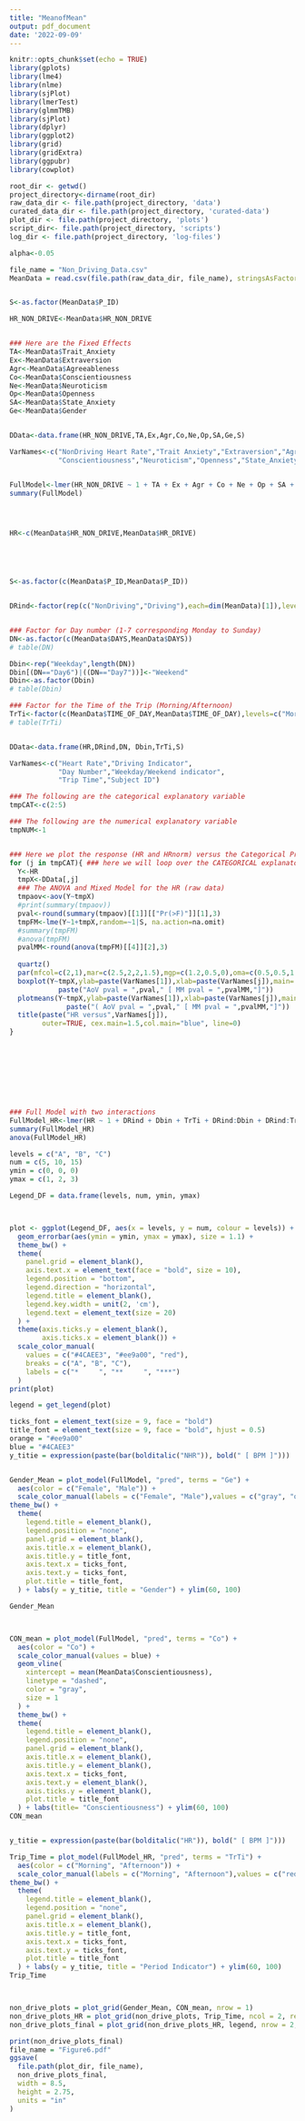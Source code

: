 ```yaml
---
title: "MeanofMean"
output: pdf_document
date: '2022-09-09'
---
```


```r
knitr::opts_chunk$set(echo = TRUE)
library(gplots)
library(lme4)
library(nlme)
library(sjPlot)
library(lmerTest)
library(glmmTMB)
library(sjPlot)
library(dplyr)
library(ggplot2)
library(grid)
library(gridExtra)
library(ggpubr)
library(cowplot)
```


```r
root_dir <- getwd()
project_directory<-dirname(root_dir)
raw_data_dir <- file.path(project_directory, 'data')
curated_data_dir <- file.path(project_directory, 'curated-data')
plot_dir <- file.path(project_directory, 'plots')
script_dir<- file.path(project_directory, 'scripts')
log_dir <- file.path(project_directory, 'log-files')
```


```r
alpha<-0.05

file_name = "Non_Driving_Data.csv"
MeanData = read.csv(file.path(raw_data_dir, file_name), stringsAsFactors = FALSE)


S<-as.factor(MeanData$P_ID)

HR_NON_DRIVE<-MeanData$HR_NON_DRIVE


### Here are the Fixed Effects
TA<-MeanData$Trait_Anxiety
Ex<-MeanData$Extraversion
Agr<-MeanData$Agreeableness
Co<-MeanData$Conscientiousness
Ne<-MeanData$Neuroticism
Op<-MeanData$Openness
SA<-MeanData$State_Anxiety
Ge<-MeanData$Gender


DData<-data.frame(HR_NON_DRIVE,TA,Ex,Agr,Co,Ne,Op,SA,Ge,S)

VarNames<-c("NonDriving Heart Rate","Trait Anxiety","Extraversion","Agreeableness",
            "Conscientiousness","Neuroticism","Openness","State_Anxiety","Gender","Subject ID")


FullModel<-lmer(HR_NON_DRIVE ~ 1 + TA + Ex + Agr + Co + Ne + Op + SA + Ge + (1|S), data=DData)
summary(FullModel)




HR<-c(MeanData$HR_NON_DRIVE,MeanData$HR_DRIVE)





S<-as.factor(c(MeanData$P_ID,MeanData$P_ID))


DRind<-factor(rep(c("NonDriving","Driving"),each=dim(MeanData)[1]),levels=c("NonDriving","Driving"))


### Factor for Day number (1-7 corresponding Monday to Sunday)
DN<-as.factor(c(MeanData$DAYS,MeanData$DAYS))
# table(DN)

Dbin<-rep("Weekday",length(DN))
Dbin[(DN=="Day6")|((DN=="Day7"))]<-"Weekend"
Dbin<-as.factor(Dbin)
# table(Dbin)

### Factor for the Time of the Trip (Morning/Afternoon)
TrTi<-factor(c(MeanData$TIME_OF_DAY,MeanData$TIME_OF_DAY),levels=c("Morning","Afternoon"))
# table(TrTi)


DData<-data.frame(HR,DRind,DN, Dbin,TrTi,S)

VarNames<-c("Heart Rate","Driving Indicator",
            "Day Number","Weekday/Weekend indicator",
            "Trip Time","Subject ID")

### The following are the categorical explanatory variable
tmpCAT<-c(2:5)

### The following are the numerical explanatory variable
tmpNUM<-1


### Here we plot the response (HR and HRnorm) versus the Categorical Predictors
for (j in tmpCAT){ ### here we will loop over the CATEGORICAL explanatory variables
  Y<-HR
  tmpX<-DData[,j]
  ### The ANOVA and Mixed Model for the HR (raw data)
  tmpaov<-aov(Y~tmpX)
  #print(summary(tmpaov))
  pval<-round(summary(tmpaov)[[1]][["Pr(>F)"]][1],3)
  tmpFM<-lme(Y~1+tmpX,random=~1|S, na.action=na.omit)
  #summary(tmpFM)
  #anova(tmpFM)
  pvalMM<-round(anova(tmpFM)[[4]][2],3)
  
  quartz()
  par(mfcol=c(2,1),mar=c(2.5,2,2,1.5),mgp=c(1.2,0.5,0),oma=c(0.5,0.5,1.5,0.5))
  boxplot(Y~tmpX,ylab=paste(VarNames[1]),xlab=paste(VarNames[j]),main=
            paste("AoV pval = ",pval," [ MM pval = ",pvalMM,"]"))
  plotmeans(Y~tmpX,ylab=paste(VarNames[1]),xlab=paste(VarNames[j]),main=
              paste("( AoV pval = ",pval," [ MM pval = ",pvalMM,"]"))
  title(paste("HR versus",VarNames[j]),
        outer=TRUE, cex.main=1.5,col.main="blue", line=0)
}









### Full Model with two interactions
FullModel_HR<-lmer(HR ~ 1 + DRind + Dbin + TrTi + DRind:Dbin + DRind:TrTi + (1|S),data=DData)
summary(FullModel_HR)
anova(FullModel_HR)
```




```r
levels = c("A", "B", "C")
num = c(5, 10, 15)
ymin = c(0, 0, 0)
ymax = c(1, 2, 3)

Legend_DF = data.frame(levels, num, ymin, ymax)



plot <- ggplot(Legend_DF, aes(x = levels, y = num, colour = levels)) +
  geom_errorbar(aes(ymin = ymin, ymax = ymax), size = 1.1) +
  theme_bw() +
  theme(
    panel.grid = element_blank(),
    axis.text.x = element_text(face = "bold", size = 10),
    legend.position = "bottom",
    legend.direction = "horizontal",
    legend.title = element_blank(),
    legend.key.width = unit(2, 'cm'),
    legend.text = element_text(size = 20)
  ) +
  theme(axis.ticks.y = element_blank(),
        axis.ticks.x = element_blank()) +
  scale_color_manual(
    values = c("#4CAEE3", "#ee9a00", "red"),
    breaks = c("A", "B", "C"),
    labels = c("*     ", "**     ", "***")
  ) 
print(plot)

legend = get_legend(plot)
```

```r


ticks_font = element_text(size = 9, face = "bold")
title_font = element_text(size = 9, face = "bold", hjust = 0.5)
orange = "#ee9a00"
blue = "#4CAEE3"
y_titie = expression(paste(bar(bolditalic("NHR")), bold(" [ BPM ]")))


Gender_Mean = plot_model(FullModel, "pred", terms = "Ge") +
  aes(color = c("Female", "Male")) + 
  scale_color_manual(labels = c("Female", "Male"),values = c("gray", "orange")) +
theme_bw() +
  theme(
    legend.title = element_blank(),
    legend.position = "none",
    panel.grid = element_blank(),
    axis.title.x = element_blank(),
    axis.title.y = title_font,
    axis.text.x = ticks_font,
    axis.text.y = ticks_font,
    plot.title = title_font,
  ) + labs(y = y_titie, title = "Gender") + ylim(60, 100)

Gender_Mean



CON_mean = plot_model(FullModel, "pred", terms = "Co") +
  aes(color = "Co") +
  scale_color_manual(values = blue) +
  geom_vline(
    xintercept = mean(MeanData$Conscientiousness),
    linetype = "dashed",
    color = "gray",
    size = 1
  ) +
  theme_bw() +
  theme(
    legend.title = element_blank(),
    legend.position = "none",
    panel.grid = element_blank(),
    axis.title.x = element_blank(),
    axis.title.y = element_blank(),
    axis.text.x = ticks_font,
    axis.text.y = element_blank(),
    axis.ticks.y = element_blank(),
    plot.title = title_font
  ) + labs(title= "Conscientiousness") + ylim(60, 100)
CON_mean


y_titie = expression(paste(bar(bolditalic("HR")), bold(" [ BPM ]")))

Trip_Time = plot_model(FullModel_HR, "pred", terms = "TrTi") +
  aes(color = c("Morning", "Afternoon")) + 
  scale_color_manual(labels = c("Morning", "Afternoon"),values = c("red", "gray")) +
theme_bw() +
  theme(
    legend.title = element_blank(),
    legend.position = "none",
    panel.grid = element_blank(),
    axis.title.x = element_blank(),
    axis.title.y = title_font,
    axis.text.x = ticks_font,
    axis.text.y = ticks_font,
    plot.title = title_font
  ) + labs(y = y_titie, title = "Period Indicator") + ylim(60, 100)
Trip_Time



non_drive_plots = plot_grid(Gender_Mean, CON_mean, nrow = 1)
non_drive_plots_HR = plot_grid(non_drive_plots, Trip_Time, ncol = 2, rel_widths = c(2, 1), labels = c("a", "b"), scale = c(.95, 0.95))
non_drive_plots_final = plot_grid(non_drive_plots_HR, legend, nrow = 2, rel_heights = c(1, .05))

print(non_drive_plots_final)
file_name = "Figure6.pdf"
ggsave(
  file.path(plot_dir, file_name),
  non_drive_plots_final,
  width = 8.5,
  height = 2.75,
  units = "in"
)
```

